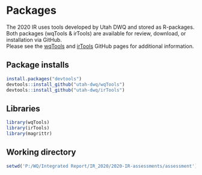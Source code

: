 # Packages {#packages}
The 2020 IR uses tools developed by Utah DWQ and stored as R-packages. Both packages (wqTools & irTools) are available for review, download, or installation via GitHub.  
Please see the [wqTools](https://github.com/utah-dwq/wqTools) and [irTools](https://github.com/utah-dwq/irTools) GitHub pages for additional information.

## Package installs
```r
install.packages("devtools")
devtools::install_github("utah-dwq/wqTools")
devtools::install_github("utah-dwq/irTools")
```

## Libraries
```r
library(wqTools)
library(irTools)
library(magrittr)
```

## Working directory
```r
setwd('P:/WQ/Integrated Report/IR_2020/2020-IR-assessments/assessment')
```

